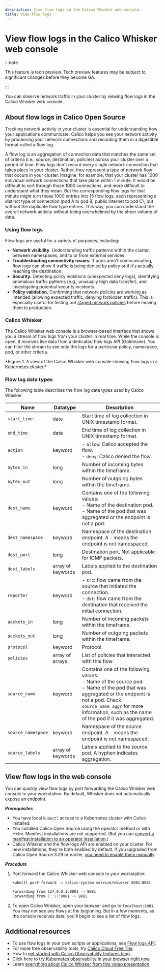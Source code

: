 ```yaml
---
description: View flow logs in the Calico Whisker web console.
title: View flow logs
---
```




# View flow logs in the Calico Whisker web console

:::note

This feature is tech preview. Tech preview features may be subject to significant changes before they become GA.

:::

You can observe network traffic in your cluster by viewing flow logs in the Calico Whisker web console.

## About flow logs in Calico Open Source

Tracking network activity in your cluster is essential for understanding how your applications communicate.
Calico helps you see your network activity by processing your network connections and recording them in a digestible format called a flow log.

A flow log is an aggregation of connection data that matches the same set of criteria (i.e., source, destination, policies) across your cluster over a period of time.
Flow logs don't record every single network connection that takes place in your cluster.
Rather, they represent a type of network flow that occurs in your cluster.
Imagine, for example, that your cluster has 1000 individual network connections that take place within 1 minute.
It would be difficult to sort through those 1000 connections, and more difficult to understand what they mean.
But the corresponding flow logs for that minute might turn those 1000 entries into 15 flow logs, each representing a distinct type of connection (pod A to pod B, public internet to pod C), but without the duplicate flow type entries.
This way, you can understand the overall network activity without being overwhelmed by the sheer volume of data.

### Using flow logs

Flow logs are useful for a variety of purposes, including:
* **Network visibility.**
  Understanding traffic patterns within the cluster, between namespaces, and to or from external services.
* **Troubleshooting connectivity issues.**
  If pods aren't communicating, flow logs can show if traffic is being denied by policy or if it's actually reaching the destination.
* **Security.**
  Detecting policy violations (unexpected deny logs), identifying anomalous traffic patterns (e.g., unusually high data transfer), and investigating potential security incidents.
* **Policy validation.**
  Confirming that network policies are working as intended (allowing expected traffic, denying forbidden traffic).
  This is especially useful for testing out [staged network policies](../network-policy/staged-network-policies.mdx) before moving them to production.

### Calico Whisker

The Calico Whisker web console is a browser-based interface that shows you a stream of flow logs from your cluster in real time.
While the console is open, it receives live data from a dedicated flow logs API (Goldmane).
You can filter the stream to see only the logs for a particular policy, namespace, pod, or other criteria.

<Screenshot src="/img/calico/whisker-flows.png" alt="A view of the Calico Whisker web console" />
*Figure 1. A view of the Calico Whisker web console showing flow logs in a Kubernetes cluster.*

### Flow log data types

The following table describes the flow log data types used by Calico Whisker.

| Name                              | Datatype          | Description                                                                                                                                                                                                                                                                                                                                          |
| --------------------------------- | ----------------- | ---------------------------------------------------------------------------------------------------------------------------------------------------------------------------------------------------------------------------------------------------------------------------------------------------------------------------------------------------- |
| `start_time`                      | date              | Start time of log collection in UNIX timestamp format.                                                                                                                                                                                                                                                                                               |
| `end_time`                        | date              | End time of log collection in UNIX timestamp format.                                                                                                                                                                                                                                                                                                 |
| `action`                          | keyword           | - `allow`: Calico accepted the flow.<br />- `deny`: Calico denied the flow.                                                                                                                                                                                                                                                              |
| `bytes_in`                        | long              | Number of incoming bytes within the timeframe.                                                                                                                                                                                                                                                                                                      |
| `bytes_out`                       | long              | Number of outgoing bytes within the timeframe.                                                                                                                                                                                                                                                                                                      |
| `dest_name`                       | keyword           | Contains one of the following values:<br />- Name of the destination pod.<br />- Name of the pod that was aggregated or the endpoint is not a pod.                                                                                        |
| `dest_namespace`                  | keyword           | Namespace of the destination endpoint. A `-` means the endpoint is not namespaced.                                                                                                                                                                                                                                                                   |
| `dest_port`                       | long              | Destination port. Not applicable for ICMP packets.                                                                                                                                                                                                                                                                                                   |
| `dest_labels`                     | array of keywords | Labels applied to the destination pod.                                                                                                                                                                                                                                                                        |
| `reporter`                        | keyword           | - `src`: flow came from the source that initiated the connection.<br />- `dst`: flow came from the destination that received the initial connection.                                                                                                                                                                                                            |
| `packets_in`                      | long              | Number of incoming packets within the timeframe.                                                                                                                                                                                                                                                                                                    |
| `packets_out`                     | long              | Number of outgoing packets within the timeframe.                                                                                                                                                                                                                                                                                                    |
| `protocol`                        | keyword           | Protocol.                                                                                                                                                                                                                                                                                                                                            |
| `policies`                        | array of arrays   | List of policies that interacted with this flow.                                                                                                                                                                                                                                              |
| `source_name`                     | keyword           | Contains one of the following values: <br />- Name of the source pod.<br />- Name of the pod that was aggregated or the endpoint is not a pod. Check <code>source_name_aggr</code> for more information, such as the name of the pod if it was aggregated.                                                                                           |
| `source_namespace`                | keyword           | Namespace of the source endpoint. A `-` means the endpoint is not namespaced.                                                                                                                                                                                                                                                                        |
| `source_labels`                   | array of keywords | Labels applied to the source pod. A hyphen indicates aggregation.                                                                                                                                                                                                                                                                                    |

## View flow logs in the web console

You can quickly view flow logs by port forwarding the Calico Whisker web console to your workstation.
By default, Whisker does not automatically expose an endpoint.

***Prerequisites***

* You have local `kubectl` access to a Kubernetes cluster with Calico installed.
* You installed Calico Open Source using the operator method or with Helm.
  Manifest installations are not supported.
  (But you can [convert a manifest installation to an operator installation](../operations/operator-migration.mdx).)
* Calico Whisker and the flow logs API are enabled on your cluster.
  For new installations, they're both enabled by default.
  If you upgraded from Calico Open Source 3.29 or earlier, [you need to enable them manually](enable-whisker.mdx).

***Procedure***

1. Port forward the Calico Whisker web console to your workstation:

   ```bash
   kubectl port-forward -n calico-system service/whisker 8081:8081
   ```

   ```bash title="Expected output"
   Forwarding from 127.0.0.1:8081 -> 8081
   Forwarding from [::1]:8081 -> 8081
   ```
1. To open Calico Whisker, open your browser and go to `localhost:8081`.
   You may not see any flows at the beginning.
   But in a few moments, as the console receives data, you'll begin to see a list of flow logs.

## Additional resources

* To use flow logs in your own scripts or applications, see [Flow logs API](../observability/flow-logs-api.mdx).
* For more free observability tools, try [Calico Cloud Free Tier](/calico-cloud/free/overview).
* How to [get started with Calico Observability features blog](https://www.tigera.io/blog/how-to-get-started-with-calico-observability-features/).
* Click here to [try Kubernetes observability in your browser right now](https://play.instruqt.com/tigera/invite/fjk58ue5b49n).
* Learn [everything about Calico Whisker from this video presentation](https://youtu.be/gtgUiDsHjYM?si=ETmCeU6LJrFU_Yhe). 
